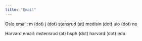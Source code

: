 ```yaml
---
title: "Email"
---
```

Oslo email: m (dot) j (dot) stensrud (at) medisin (dot) uio (dot) no

Harvard email: mstensrud (at) hsph (dot) harvard (dot) edu



